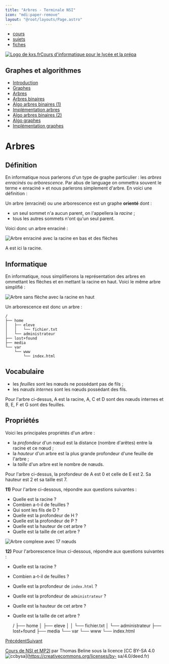 ```yaml
---
title: "Arbres - Terminale NSI"
icon: "mdi:paper-remove"
layout: "@root/layouts/Page.astro"
---
```


  * [cours](https://kxs.fr/cours/)
  * [sujets](https://kxs.fr/sujets/)
  * [fiches](https://kxs.fr/fiches/)

[![Logo de kxs.fr](/img/logo.svg)](https://kxs.fr/)[Cours d'informatique pour
le lycée et la prépa](https://kxs.fr/cours/)

## Graphes et algorithmes

  * [Introduction](.)
  * [Graphes](graphes)
  * [Arbres](arbres)
  * [Arbres binaires](arbres-binaires)
  * [Algo arbres binaires (1)](algo-arbres-binaires-1)
  * [Implémentation arbres](implementation-arbres)
  * [Algo arbres binaires (2)](algo-arbres-binaires-2)
  * [Algo graphes](algo-graphes)
  * [Implémentation graphes](implementation-graphes)

# Arbres

## Définition

En informatique nous parlerons d'un type de graphe particulier : les _arbres
enracinés_ ou _arborescence_. Par abus de language on ommettra souvent le
terme « enraciné » et nous parlerons simplement d'arbre. En voici une
définition :

Un arbre (enraciné) ou une arborescence est un graphe **orienté** dont :

  * un seul sommet n'a aucun parent, on l'appellera la _racine_ ;
  * tous les autres sommets n'ont qu'un seul parent.

Voici donc un arbre enraciné :

![Arbre enraciné avec la racine en bas et des flèches](img/arbre1.svg)

A est ici la racine.

## Informatique

En informatique, nous simplifierons la représentation des arbres en ommettant
les flèches et en mettant la racine en haut. Voici le même arbre simplifié :

![Arbre sans flèche avec la racine en haut](img/arbre2.svg)

Un arborescence est donc un arbre :

    
    
    /
    ├── home
    │	├── eleve
    │	│	└── fichier.txt
    │	└── administrateur
    ├── lost+found
    ├── media
    └── var
    	└── www
    		└── index.html

## Vocabulaire

  * les _feuilles_ sont les nœuds ne possédant pas de fils ;
  * les _nœuds internes_ sont les nœuds possédant des fils.

Pour l'arbre ci-dessus, A est la racine, A, C et D sont des nœuds internes et
B, E, F et G sont des feuilles.

## Propriétés

Voici les principales propriétés d'un arbre :

  * la _profondeur_ d'un nœud est la distance (nombre d'arêtes) entre la racine et ce nœud ;
  * la _hauteur_ d'un arbre est la plus grande profondeur d'une feuille de l'arbre ;
  * la _taille_ d'un arbre est le nombre de nœuds.

Pour l'arbre ci-dessus, la profondeur de A est 0 et celle de E est 2. Sa
hauteur est 2 et sa taille est 7.

**11)** Pour l'arbre ci-dessous, répondre aux questions suivantes :

  * Quelle est la racine ?
  * Combien a-t-il de feuilles ?
  * Qui sont les fils de D ?
  * Quelle est la profondeur de H ?
  * Quelle est la profondeur de P ?
  * Quelle est la hauteur de cet arbre ?
  * Quelle est la taille de cet arbre ?

![Arbre complexe avec 17 nœuds](img/arbre3.svg)

**12)** Pour l'arborescence linux ci-dessous, répondre aux questions suivantes
:

  * Quelle est la racine ?
  * Combien a-t-il de feuilles ?
  * Quelle est la profondeur de `index.html` ?
  * Quelle est la profondeur de `administrateur` ?
  * Quelle est la hauteur de cet arbre ?
  * Quelle est la taille de cet arbre ?

    
    
    /
    ├── home
    │	├── eleve
    │	│	└── fichier.txt
    │	└── administrateur
    ├── lost+found
    ├── media
    └── var
    	└── www
    		└── index.html

[Précédent](graphes)[Suivant](arbres-binaires)

[Cours de NSI et MP2I](https://kxs.fr/cours/) par Thomas Beline sous la
licence [CC BY-SA 4.0
![ccbysa](/img/ccbysa.svg)](https://creativecommons.org/licenses/by-
sa/4.0/deed.fr)

